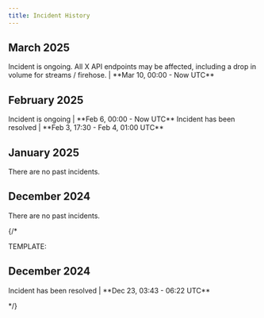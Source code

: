 ```yaml
---
title: Incident History
---
```


## March 2025
<Steps>
<Step title="Site-wide outage" icon="circle-exclamation">
Incident is ongoing. All X API endpoints may be affected, including a drop in volume for streams / firehose. | **Mar 10, 00:00 - Now UTC**  
</Step>

## February 2025
<Steps>
<Step title="Media metadata and subtitles v2 - 404 errors" icon="circle-exclamation">
Incident is ongoing | **Feb 6, 00:00 - Now UTC**  
</Step>
<Step title="Filtered Stream v2 - widespread 503 errors" icon="circle-exclamation">
Incident has been resolved | **Feb 3, 17:30 - Feb 4, 01:00 UTC**  
</Step>
</Steps>

## January 2025
<Steps>
<Step title="No Incidents" icon="circle-exclamation">
    There are no past incidents.
</Step>
</Steps>

## December 2024
<Steps>
<Step title="No Incidents" icon="circle-exclamation">
    There are no past incidents.
</Step>
</Steps>

{/*

TEMPLATE:

## December 2024

<Steps>
<Step title="Feed Disruption" icon="circle-exclamation">
Incident has been resolved | **Dec 23, 03:43 - 06:22 UTC**  
</Step>
</Steps>

*/}


